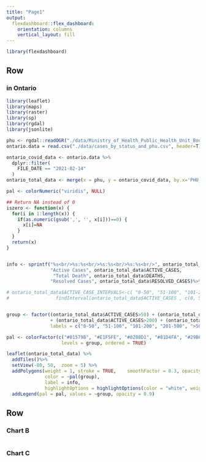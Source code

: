 ```yaml
---
title: "Page1"
output: 
  flexdashboard::flex_dashboard:
    orientation: columns
    vertical_layout: fill
---
```



```r
library(flexdashboard)
```

Row
-----------------------------------------------------------------------

###  in Ontario

```r
library(leaflet)
library(maps)
library(raster)
library(sp)
library(rgdal)
library(jsonlite)

phu <- rgdal::readOGR("./data/Ministry_of_Health_Public_Health_Unit_Boundary.geojson")
ontario.data = read.csv("./data/cases_by_status_and_phu.csv", header=T)

ontario_covid_data <- ontario.data %>%
  dplyr::filter(
    FILE_DATE == "2021-02-14"
  )
ontario_total_data <- merge(x = phu, y = ontario_covid_data, by.x='PHU_ID', by.y='PHU_NUM')
```

```r
pal <- colorNumeric("viridis", NULL)

## Return NA instead of 0
iszero <- function(x) {
  for(i in 1:length(x)) {
    if(as.numeric(gsub(',', '', x[i]))==0) {
      x[i]=NA
    }
  }
  return(x)
}


info <- sprintf("%s<br/>%s:%s<br/>%s:%s<br/>%s:%s<br/>", ontario_total_data$PHU_NAME, 
                "Active Cases", ontario_total_data$ACTIVE_CASES,
                 "Total Death", ontario_total_data$DEATHS, 
                "Resolved Cases", ontario_total_data$RESOLVED_CASES)%>% lapply(htmltools::HTML)
```

```r
# ontario_total_data$ACTIVE_CASE_INTERVALS<-c( "0-50", "51-100", "101-200", "201-500", ">500")[
#                 findInterval(ontario_total_data$ACTIVE_CASES , c(0, 50, 100, 200, 500, Inf) ) ]


group <- factor((ontario_total_data$ACTIVE_CASES>50) + (ontario_total_data$ACTIVE_CASES>100)
                + (ontario_total_data$ACTIVE_CASES>200) + (ontario_total_data$ACTIVE_CASES>500), 
                labels = c("0-50", "51-100", "101-200", "201-500", ">500"))

pal <- colorFactor(c("#01579B", "#E1F5FE", "#0288D1", "#81D4FA", "#29B6F6"),
                    levels = group, ordered = TRUE)

leaflet(ontario_total_data) %>%
  addTiles()%>%
  setView(-80, 50,  zoom = 5) %>%
  addPolygons(weight = 1, stroke = TRUE,    smoothFactor = 0.3, opacity = 1, fillOpacity = 0.8,
              color = ~pal(group),
              label = info,
              highlightOptions = highlightOptions(color = "white", weight = 1, bringToFront = TRUE)) %>%
  addLegend(pal = pal, values = ~group, opacity = 0.9)
```
Row {.tabset data-height=460}
-----------------------------------------------------------------------

### Chart B

```r
```

### Chart C

```r

```



